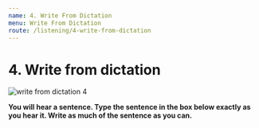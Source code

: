 ```yaml
---
name: 4. Write From Dictation
menu: Write From Dictation
route: /listening/4-write-from-dictation
---
```


# 4. Write from dictation

<Image src="/public/write-from-dictation-4.jpg" alt="write from dictation 4"/>

**You will hear a sentence. Type the sentence in the box below exactly as you hear it. Write as much of the sentence as you can.**

